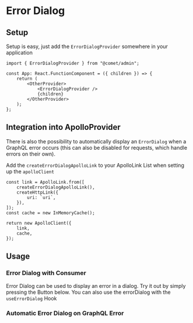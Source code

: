 
<Meta title="Docs/Components/Error Handling/Error Dialog" />

# Error Dialog

## Setup

Setup is easy, just add the `ErrorDialogProvider` somewhere in your application

```
import { ErrorDialogProvider } from "@comet/admin";

const App: React.FunctionComponent = ({ children }) => {
    return (
        <OtherProvider>
            <ErrorDialogProvider />
            {children}
        </OtherProvider>
    );
};
```

## Integration into ApolloProvider

There is also the possibility to automatically display an `ErrorDialog` when a GraphQL error occurs (this can also be disabled for requests, which handle errors on their own).

Add the `createErrorDialogApolloLink` to your ApolloLink List when setting up the `apolloClient`

```
const link = ApolloLink.from([
    createErrorDialogApolloLink(),
    createHttpLink({
        uri: `uri`,
    }),
]);
const cache = new InMemoryCache();

return new ApolloClient({
    link,
    cache,
});
```

## Usage

### Error Dialog with Consumer

Error Dialog can be used to display an error in a dialog. Try it out by simply pressing the Button below. You can also use the errorDialog with the `useErrorDialog` Hook

<Canvas>
    <Story id="stories-components-error-handling-error-dialog-automatic-graphql-error-dialog--manual-error-dialog" />
</Canvas>

### Automatic Error Dialog on GraphQL Error

<Canvas>
    <Story id="stories-components-error-handling-error-dialog-automatic-graphql-error-dialog--automatic-error-on-graphql-error" />
</Canvas>
